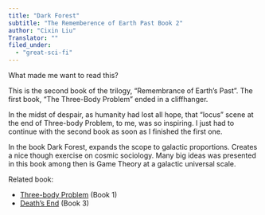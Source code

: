 ```yaml
---
title: "Dark Forest"
subtitle: "The Rememberence of Earth Past Book 2"
author: "Cixin Liu"
Translator: ""
filed_under:
  - "great-sci-fi"
---
```


What made me want to read this?

This is the second book of the trilogy, “Remembrance of Earth’s Past”. The first book, “The Three-Body Problem” ended in a cliffhanger. 

In the midst of despair, as humanity had lost all hope, that “locus” scene at the end of Three-body Problem, to me, was so inspiring. I just had to continue with the second book as soon as I finished the first one.

In the book Dark Forest, expands the scope to galactic proportions. Creates a nice though exercise on cosmic sociology. Many big ideas was presented in this book among then is Game Theory at a galactic universal scale.

Related book:
- [Three-body Problem](/bookshelf/cixin-liu-the-tree-body-problem) (Book 1)
- [Death’s End](/bookshelf/cixin-liu-death-s-end) (Book 3)
